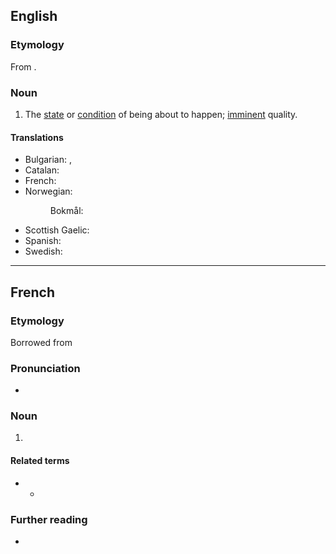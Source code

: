 ==English==
{{wikipedia}}

===Etymology===
From {{bor|en|LL.|imminentia}}.

===Noun===
{{en-noun|-|s}}

# The [[state]] or [[condition]] of being about to happen; [[imminent]] quality.

====Translations====
{{trans-top|state or condition of being imminent}}
* Bulgarian: {{t+|bg|приближаване|n}}, {{t+|bg|близост|f}}
* Catalan: {{t|ca|imminència|f}}
* French: {{t+|fr|imminence|f}}
* Norwegian:
*: Bokmål: {{t|nb|forestående nærhet}}
{{trans-mid}}
* Scottish Gaelic: {{t|gd|impis|f}}
* Spanish: {{t|es|inminencia|f}}
* Swedish: {{t+|sv|förestående}}
{{trans-bottom}}

----

==French==

===Etymology===
Borrowed from {{bor|fr|la|imminentia}}

===Pronunciation===
* {{fr-IPA}}

===Noun===
{{fr-noun|f}}

# {{l|fr|imminence}}

====Related terms====
* {{l|fr|imminent}}
** {{l|fr|imminemment}}

===Further reading===
* {{R:TLFi}}